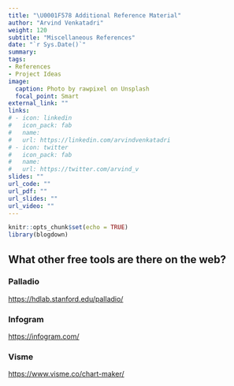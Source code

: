 ```yaml
---
title: "\U0001F578 Additional Reference Material"
author: "Arvind Venkatadri"
weight: 120
subtitle: "Miscellaneous References"
date: "`r Sys.Date()`"
summary: 
tags:
- References
- Project Ideas
image:
  caption: Photo by rawpixel on Unsplash
  focal_point: Smart
external_link: ""
links:
# - icon: linkedin
#   icon_pack: fab
#   name: 
#   url: https://linkedin.com/arvindvenkatadri
# - icon: twitter
#   icon_pack: fab
#   name: 
#   url: https://twitter.com/arvind_v
slides: ""
url_code: ""
url_pdf: ""
url_slides: ""
url_video: ""
---
```


```r
knitr::opts_chunk$set(echo = TRUE)
library(blogdown)

```

## What other free tools are there on the web?

### Palladio

<https://hdlab.stanford.edu/palladio/>


### Infogram
<https://infogram.com/>


### Visme
<https://www.visme.co/chart-maker/>



